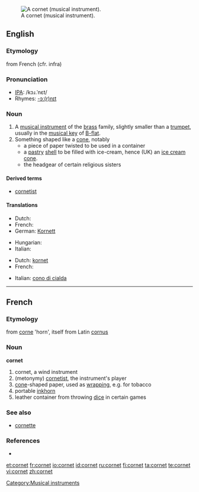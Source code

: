{{wikipedia}}
[[Image:Cornet2.png|thumb|A cornet (musical instrument).]]
[[Category:Musical instruments]]
==English==

===Etymology===
from French (cfr. infra)

===Pronunciation===
* [[IPA]]: /kɔɹ.ˈnɛt/
* Rhymes: [[Rhymes:English:-ɔː(r)nɪt|-ɔː(r)nɪt]]

===Noun===
{{en-noun}}

# A [[musical instrument]] of the [[brass]] family, slightly smaller than a [[trumpet]], usually in the [[musical key]] of [[B-flat]].
# Something shaped like a [[cone]], notably
#* a piece of paper twisted to be used in a container
#* a [[pastry]] [[shell]] to be filled with ice-cream, hence (UK) an [[ice cream cone]].
#* the headgear of certain religious sisters

====Derived terms====
* [[cornetist]]

====Translations====
{{trans-top|musical instrument}}
* Dutch: {{t+|nl|kornet}}
* French: {{t+|fr|cornet|m}}
* German: [[Kornett]] {{n}}
{{trans-mid}}
* Hungarian: {{t-|hu|kornett}}
* Italian: {{t+|it|cornetta|f}}
{{trans-bottom}}

{{trans-top|cone}}
* Dutch: [[kornet]]
* French: {{t+|fr|cornet|m}}
{{trans-mid}}
* Italian: [[cono di cialda]] {{m}}
{{trans-bottom}}

----

==French==

===Etymology===
from [[corne]] 'horn', itself from Latin [[cornus]]

===Noun===
'''cornet'''

# cornet, a wind instrument
# (metonymy) [[cornetist]], the instrument's player
# [[cone]]-shaped paper, used as [[wrapping]], e.g. for tobacco
# portable [[inkhorn]]
# leather container from throwing [[dice]] in certain games

===See also===
* [[cornette]]

===References===
* {{NPLarousse}}

[[et:cornet]]
[[fr:cornet]]
[[io:cornet]]
[[id:cornet]]
[[ru:cornet]]
[[fi:cornet]]
[[ta:cornet]]
[[te:cornet]]
[[vi:cornet]]
[[zh:cornet]]